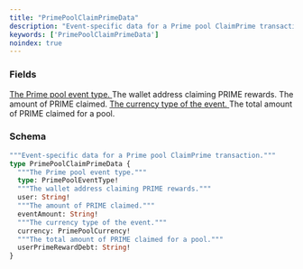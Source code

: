 ```yaml
---
title: "PrimePoolClaimPrimeData"
description: "Event-specific data for a Prime pool ClaimPrime transaction."
keywords: ['PrimePoolClaimPrimeData']
noindex: true
---
```


### Fields

<a href="/api-reference/types/primepooleventtype">
  <ResponseField name="type" type="PrimePoolEventType!" required>
    The Prime pool event type.
  </ResponseField>
</a>

<ResponseField name="user" type="String!" required>
  The wallet address claiming PRIME rewards.
</ResponseField>

<ResponseField name="eventAmount" type="String!" required>
  The amount of PRIME claimed.
</ResponseField>

<a href="/api-reference/types/primepoolcurrency">
  <ResponseField name="currency" type="PrimePoolCurrency!" required>
    The currency type of the event.
  </ResponseField>
</a>

<ResponseField name="userPrimeRewardDebt" type="String!" required>
  The total amount of PRIME claimed for a pool.
</ResponseField>

### Schema


```graphql 
"""Event-specific data for a Prime pool ClaimPrime transaction."""
type PrimePoolClaimPrimeData {
  """The Prime pool event type."""
  type: PrimePoolEventType!
  """The wallet address claiming PRIME rewards."""
  user: String!
  """The amount of PRIME claimed."""
  eventAmount: String!
  """The currency type of the event."""
  currency: PrimePoolCurrency!
  """The total amount of PRIME claimed for a pool."""
  userPrimeRewardDebt: String!
}
```
